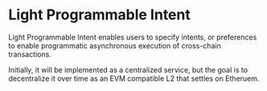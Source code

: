 # Light Programmable Intent

Light Programmable Intent enables users to specify intents, or preferences to enable programmatic asynchronous execution of cross-chain transactions.

Initially, it will be implemented as a centralized service, but the goal is to decentralize it over time as an EVM compatible L2 that settles on Etheruem.
